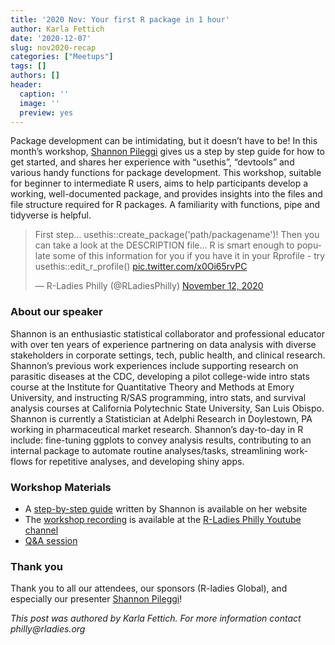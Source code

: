 ```yaml
---
title: '2020 Nov: Your first R package in 1 hour'
author: Karla Fettich
date: '2020-12-07'
slug: nov2020-recap
categories: ["Meetups"]
tags: []
authors: []
header:
  caption: ''
  image: ''
  preview: yes
---
```


Package development can be intimidating, but it doesn't have to be! In this month's workshop, [Shannon Pileggi](https://www.pipinghotdata.com/about.html) gives us a step by step guide for how to get started, and shares her experience with “usethis”, “devtools” and various handy functions for package development. This workshop, suitable for beginner to intermediate R users, aims to help participants develop a working, well-documented package, and provides insights into the files and file structure required for R packages. A familiarity with functions, pipe and tidyverse is helpful.

<blockquote class="twitter-tweet"><p lang="en" dir="ltr">First step... usethis::create_package(&#39;path/packagename&#39;)! Then you can take a look at the DESCRIPTION file... R is smart enough to populate some of this information for you if you have it in your Rprofile - try usethis::edit_r_profile() <a href="https://t.co/x0Oi65rvPC">pic.twitter.com/x0Oi65rvPC</a></p>&mdash; R-Ladies Philly (@RLadiesPhilly) <a href="https://twitter.com/RLadiesPhilly/status/1327031853451243522?ref_src=twsrc%5Etfw">November 12, 2020</a></blockquote> <script async src="https://platform.twitter.com/widgets.js" charset="utf-8"></script> 

### About our speaker

Shannon is an enthusiastic statistical collaborator and professional educator with over ten years of experience partnering on data analysis with diverse stakeholders in corporate settings, tech, public health, and clinical research. Shannon’s previous work experiences include supporting research on parasitic diseases at the CDC, developing a pilot college-wide intro stats course at the Institute for Quantitative Theory and Methods at Emory University, and instructing R/SAS programming, intro stats, and survival analysis courses at California Polytechnic State University, San Luis Obispo. Shannon is currently a Statistician at Adelphi Research in Doylestown, PA working in pharmaceutical market research. Shannon’s day-to-day in R include: fine-tuning ggplots to convey analysis results, contributing to an internal package to automate routine analyses/tasks, streamlining work-flows for repetitive analyses, and developing shiny apps.

### Workshop Materials

* A [step-by-step guide](https://www.pipinghotdata.com/posts/2020-10-25-your-first-r-package-in-1-hour/) written by Shannon is available on her website
* The [workshop recording](https://youtu.be/xcXzaEmZ-m4) is available at the [R-Ladies Philly Youtube channel](https://www.youtube.com/channel/UCPque9BaFV9p0hcgImrYBzg?view_as=subscriber)
* [Q&A session](https://docs.google.com/document/d/1etzriMMb3InQXYicjUJrpmn1h1-dSSA7-CcPadvU1fE/edit?usp=sharing)

### Thank you

Thank you to all our attendees, our sponsors (R-ladies Global), and especially our presenter [Shannon Pileggi](https://www.pipinghotdata.com/about.html)!

*This post was authored by Karla Fettich. For more information contact philly@rladies.org*
